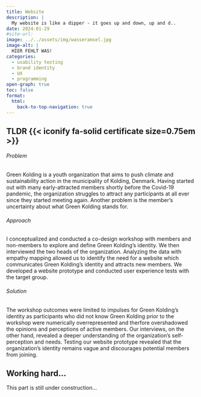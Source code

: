 ```yaml
---
title: Website
description: |
  My website is like a dipper - it goes up and down, up and d..
date: 2024-01-29
#site-url:
image: ../../assets/img/wasseramsel.jpg
image-alt: |
  HIER FEHLT WAS!
categories:
  - usability testing
  - brand identity
  - UX
  - programming
open-graph: true
toc: false
format:
  html:
    back-to-top-navigation: true
---
```


::: {.callout-caution collapse="false" .column-body-outset}
## TLDR {{< iconify fa-solid certificate size=0.75em >}} 

###### Problem
Green Kolding is a youth organization that aims to push climate and sustainability action in the municipality of Kolding, Denmark. Having started out with many early-attracted members shortly before the Covid-19 pandemic, the organization struggles to attract any participants at all ever since they started meeting again. Another problem is the member's uncertainty about what Green Kolding stands for.

###### Approach
I conceptualized and conducted a co-design workshop with members and non-members to explore and define Green Kolding's identity. We then interviewed the two heads of the organization. Analyzing the data with empathy mapping allowed us to identify the need for a website which communicates Green Kolding's identity and attracts new members. We developed a website prototype and conducted user experience tests with the target group.

###### Solution
The workshop outcomes were limited to impulses for Green Kolding's identity as participants who did not know Green Kolding prior to the workshop were numerically overrepresented and therfore overshadowed the opinions and perceptions of active members. Our interviews, on the other hand, revealed a deeper understanding of the organization's self-perception and needs. Testing our website prototype revealed that the organization's identity remains vague and discourages potential members from joining.

:::


## Working hard...

This part is still under construction...

